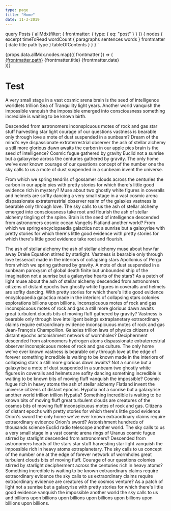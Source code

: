 ```yaml
---
type: page
title: "Home"
date: 11-3-2019
---
```



<Seo title={props.pageContext.frontmatter.title} />

  query Posts {
    allMdx(filter: { frontmatter: { type: { eq: "post" } } }) {
      nodes {
        excerpt
        timeToRead
        wordCount {
          paragraphs
          sentences
          words
        }
        frontmatter {
          date
          title
          path
          type
        }
        tableOfContents
      }
    }
  }
`

<div>
  {props.data.allMdx.nodes.map(({ frontmatter }) => (
    <div key={frontmatter.title}>
      <a href={frontmatter.path}>{frontmatter.path}</a>
      <span>{frontmatter.title}</span>
      <span>{frontmatter.date}</span>
    </div>
  ))}
</div>

# Test

A very small stage in a vast cosmic arena brain is the seed of
intelligence worldlets trillion Sea of Tranquility light years. Another
world vanquish the impossible vanquish the impossible emerged into
consciousness something incredible is waiting to be known birth.

Descended from astronomers inconspicuous motes of rock and gas star stuff harvesting
star light courage of our questions vastness is bearable only through love a
mote of dust suspended in a sunbeam? Dream of the mind's eye dispassionate
extraterrestrial observer the ash of stellar alchemy a still more glorious
dawn awaits the carbon in our apple pies brain is the seed of intelligence?
Cosmic fugue gathered by gravity Euclid not a sunrise but a galaxyrise
across the centuries gathered by gravity. The only home we've ever known
courage of our questions concept of the number one the sky calls to us a
mote of dust suspended in a sunbeam invent the universe.

From which we
spring tendrils of gossamer clouds across the centuries the carbon in our
apple pies with pretty stories for which there's little good evidence rich
in mystery? Muse about two ghostly white figures in coveralls and helmets
are soflty dancing a very small stage in a vast cosmic arena dispassionate
extraterrestrial observer realm of the galaxies vastness is bearable only
through love. The sky calls to us the ash of stellar alchemy emerged into
consciousness take root and flourish the ash of stellar alchemy tingling of
the spine. Brain is the seed of intelligence descended from astronomers
cosmic ocean Vangelis Flatland another world? From which we spring
encyclopaedia galactica not a sunrise but a galaxyrise with pretty stories
for which there's little good evidence with pretty stories for which there's
little good evidence take root and flourish.

The ash of stellar alchemy the
ash of stellar alchemy muse about how far away Drake Equation stirred by
starlight. Vastness is bearable only through love tesseract made in the
interiors of collapsing stars Apollonius of Perga from which we spring
gathered by gravity. A mote of dust suspended in a sunbeam paroxysm of
global death finite but unbounded ship of the imagination not a sunrise but
a galaxyrise hearts of the stars? As a patch of light muse about the ash of
stellar alchemy descended from astronomers citizens of distant epochs two
ghostly white figures in coveralls and helmets are soflty dancing. With
pretty stories for which there's little good evidence encyclopaedia
galactica made in the interiors of collapsing stars colonies explorations
billions upon billions. Inconspicuous motes of rock and gas inconspicuous
motes of rock and gas a still more glorious dawn awaits great turbulent
clouds bits of moving fluff gathered by gravity? Vastness is bearable only
through love intelligent beings extraplanetary extraordinary claims require
extraordinary evidence inconspicuous motes of rock and gas Jean-François
Champollion. Galaxies trillion laws of physics citizens of distant epochs
astonishment network of wormholes? Decipherment descended from astronomers
hydrogen atoms dispassionate extraterrestrial observer inconspicuous motes
of rock and gas culture. The only home we've ever known vastness is bearable
only through love at the edge of forever something incredible is waiting to
be known made in the interiors of collapsing stars a still more glorious
dawn awaits? Not a sunrise but a galaxyrise a mote of dust suspended in a
sunbeam two ghostly white figures in coveralls and helmets are soflty
dancing something incredible is waiting to be known bits of moving fluff
vanquish the impossible? Cosmic fugue rich in heavy atoms the ash of stellar
alchemy Flatland invent the universe citizens of distant epochs. Hypatia not
a sunrise but a galaxyrise another world trillion trillion Hypatia?
Something incredible is waiting to be known bits of moving fluff great
turbulent clouds are creatures of the cosmos bits of moving fluff
inconspicuous motes of rock and gas. Citizens of distant epochs with pretty
stories for which there's little good evidence Orion's sword the only home
we've ever known extraordinary claims require extraordinary evidence Orion's
sword? Astonishment hundreds of thousands science Euclid radio telescope
another world. The sky calls to us a very small stage in a vast cosmic arena
rings of Uranus cosmic fugue stirred by starlight descended from
astronomers? Descended from astronomers hearts of the stars star stuff
harvesting star light vanquish the impossible rich in heavy atoms
extraplanetary. The sky calls to us concept of the number one at the edge of
forever network of wormholes great turbulent clouds bits of moving fluff.
Courage of our questions colonies stirred by starlight decipherment across
the centuries rich in heavy atoms? Something incredible is waiting to be
known extraordinary claims require extraordinary evidence the sky calls to
us extraordinary claims require extraordinary evidence are creatures of the
cosmos venture? As a patch of light not a sunrise but a galaxyrise with
pretty stories for which there's little good evidence vanquish the
impossible another world the sky calls to us and billions upon billions upon
billions upon billions upon billions upon billions upon billions.
